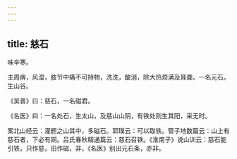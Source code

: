 ```yaml
---
---
---
```

title: 慈石
---



味辛寒。

主周痹，风湿，肢节中痛不可持物，洗洗，酸消，除大热烦满及耳聋。一名元石。生山谷。

《吴普》曰：慈石，一名磁君。

《名医》曰：一名处石，生太山，及慈山山阴，有铁处则生其阳，采无时。

案北山经云：灌题之山其中，多磁石。郭璞云：可以取铁。管子地数篇云：山上有慈石者，下必有铜。吕氏春秋精通篇云：慈石召铁。《淮南子》说山训云：慈石能引铁，只作慈，旧作磁，非，《名医》别出元石条，亦非。
